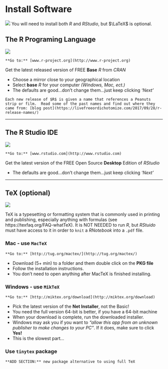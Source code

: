 # Install Software

![](images/headers/R_studio_LaTeX_header.png)
You will need to install both $R$ and $R Studio$, but $\LaTeX$ is optional.


## The R Programing Language

![](images/Rlogo_200.png)


```{block type='rmddownload', echo=TRUE}
**Go to:** [www.r-project.org](http://www.r-project.org) 
```

Get the latest released version of FREE **Base** $R$ from $CRAN$ 

* Choose a mirror close to your geographical location
* Select **base** $R$ for your computer *(Windows, Mac, ect.)*
* The defaults are good...don't change them...just keep clicking *'Next'*

```{block type='rmdlightbulb', echo=TRUE}
Each new release of $R$ is given a name that references a Peanuts strip or film.  Read some of the past names and find out where they came from: [blog post](https://livefreeordichotomize.com/2017/09/28/r-release-names/)
```


---------------------------------

## The R Studio IDE


![](images/rstudiosticker.png)
 
```{block type='rmddownload', echo=TRUE}
**Go to:** [www.rstudio.com](http://www.rstudio.com) 
```


Get the latest version of the FREE Open Source **Desktop** Edition of $R Studio$

* The defaults are good...don't change them...just keep clicking *'Next'*

---------------------------------

## TeX (optional)

![](images/latex.png)

TeX is a typesetting or formatting system that is commonly used in printing and publishing, especially anything with formulas (see https://texfaq.org/FAQ-whatTeX).  It is NOT NEEDED to run $R$, but $R Stuido$ must have access to it in order to `knit` a $R Notebook$ into a `.pdf` file.



### Mac - use `MacTeX`


```{block type='rmddownload', echo=TRUE}
**Go to:** [http://tug.org/mactex/](http://tug.org/mactex/) 
```


* Download (5+ min) to a folder and them double click on the **PKG file**
* Follow the installation instructions.
* You don't need to open anything after MacTeX is finished installing. 



### Windows - use `MikTeX`

```{block type='rmddownload', echo=TRUE}
**Go to:** [http://miktex.org/download](http://miktex.org/download)
```


* Pick the latest version of the **Net Installer**, not the Basic! 
* You need the full version 64-bit is better, if you have a 64-bit machine
* When your download is complete, run the downloaded installer. 
* Windows may ask you if you want to *“allow this app from an unknown publisher to make changes to your PC”*. If it does, make sure to click **Yes!**
* This is the slowest part...


### Use `tinytex` package
 

```{block type='rmdconstruct', echo=TRUE}
**ADD SECTION:** new package alternative to using full TeX
```